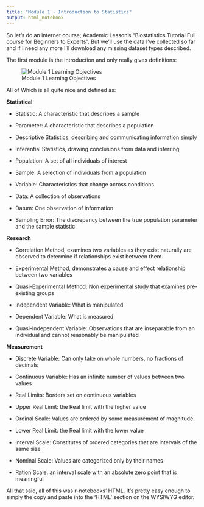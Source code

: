 ```yaml
---
title: "Module 1 - Introduction to Statistics"
output: html_notebook
---
```


So let's do an internet course; Academic Lesson's "Biostatistics Tutorial Full course for Beginners to Experts". But we'll use the data I've collected so far and if I need any more I'll download any missing dataset types described. 

The first module is the introduction and only really gives definitions:

![Module 1 Learning Objectives](http://kinokomori.info/Biostatistics%20Tutorial/Media/Screenshot_2022-06-09_09-37-11.png "Module 1 Learning Objectives")


All of Which is all quite nice and defined as:

**Statistical**

  - Statistic: A characteristic that describes a sample
  
  - Parameter: A characteristic that describes a population
 
  - Descriptive Statistics, describing and communicating information simply
  
  - Inferential Statistics, drawing conclusions from data and inferring
  
  - Population: A set of all individuals of interest

  - Sample: A selection of individuals from a population
  
  - Variable: Characteristics that change across conditions 
  
  - Data: A collection of observations 
  
  - Datum: One observation of information
  
  - Sampling Error: The discrepancy between the true population parameter and the sample statistic


**Research**

  - Correlation Method, examines two variables as they exist naturally are observed to determine if relationships exist between them.
  
  - Experimental Method, demonstrates a cause and effect relationship between two variables
  
  - Quasi-Experimental Method: Non experimental study that examines pre-existing groups
  
  - Independent Variable: What is manipulated
  
  - Dependent Variable: What is measured
  
  - Quasi-Independent Variable: Observations that are inseparable from an individual and cannot reasonably be manipulated


**Measurement**

  - Discrete Variable: Can only take on whole numbers, no fractions of decimals
  
  - Continuous Variable: Has an infinite number of values between two values
  
  - Real Limits: Borders set on continuous variables
  
  - Upper Real Limit: the Real limit with the higher value
  
  - Ordinal Scale: Values are ordered by some measurement of magnitude
  
  - Lower Real Limit: the Real limit with the lower value
  
  - Interval Scale: Constitutes of ordered categories that are intervals of the same size
  
  - Nominal Scale: Values are categorized only by their names
  
  - Ration Scale: an interval scale with an absolute zero point that is meaningful


All that said, all of this was r-notebooks' HTML. It's pretty easy enough to simply the copy and paste into the 'HTML' section on the WYSIWYG editor. 
